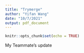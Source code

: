 ---
title: "Trymerge"
author: "Yifan Wang"
date: "10/7/2021"
output: pdf_document
---

```{r setup, include=FALSE}
knitr::opts_chunk$set(echo = TRUE)
```

My Teammate's update
